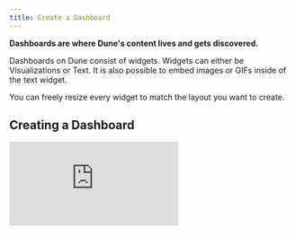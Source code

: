 ```yaml
---
title: Create a Dashboard
---
```


**Dashboards are where Dune's content lives and gets discovered.**

Dashboards on Dune consist of widgets. Widgets can either be Visualizations or Text. It is also possible to embed images or GIFs inside of the text widget.

You can freely resize every widget to match the layout you want to create.

## Creating a Dashboard

<div
  style={{
    position: "relative",
    paddingBottom: "calc(66.66666666666666% + 41px)",
    height: 0
  }}
>
  <iframe
    src="https://demo.arcade.software/xTAXmlo0nCL0FOn38hW9?embed"
    frameBorder={0}
    loading="lazy"
    webkitallowfullscreen=""
    mozallowfullscreen=""
    allowFullScreen=""
    style={{
      position: "absolute",
      top: 0,
      left: 0,
      width: "100%",
      height: "100%",
      colorScheme: "light"
    }}
    title="Creating a dashboard"
  />
</div>


**To create a dashboard on Dune:**

1. Use the create menu and pick "New Dashboard"
2. Give your Dashboard a name
3. Click on "Save and Open"
4. You are now inside of your Dashboard
5. Enter the edit mode by clicking on the "Edit" button in the top right corner
6. Add widgets by clicking on the "Add Widget" button in the top right corner
7. Pick the widget you want to add
8. You can now resize the widget by dragging the bottom right corner
9. You can also move the widget by dragging it around
10. Click on the "Save" button in the top right corner to save your changes

The initial name that you give to your Dashboard will also be the URL slug. You can't change the URL slug afterwards, so be mindful of the name you choose. Changing the Dashboard's display name is always possible though.

## Add Widgets from the Query Editor

You can add widgets directly from the Query Editor.

<div
  style={{
    position: "relative",
    paddingBottom: "calc(56.99999999999999% + 41px)",
    height: 0
  }}
>
  <iframe
    src="https://demo.arcade.software/tcRqeUZ7qVNahQImdVsw?embed"
    frameBorder={0}
    loading="lazy"
    webkitallowfullscreen=""
    mozallowfullscreen=""
    allowFullScreen=""
    style={{
      position: "absolute",
      top: 0,
      left: 0,
      width: "100%",
      height: "100%",
      colorScheme: "light"
    }}
    title="Rocket Pool Minipools by ETH Bond vs. Time"
  />
</div>

**To add widgets from the query editor:**

1. Navigate to the query Editor
2. Pick the Visualization you want to add to your Dashboard
3. Click on the "Add to Dashboard" button
4. Choose the Dashboard you want to add the Visualization to
5. The Visualization is now added to your Dashboard

The widget will be added to the bottom of your Dashboard. You can move it around and resize it as you like.

## Adding Text Widget

You can add text widgets to your dashboard.

Text widgets support a subset of Markdown. You can manipulate text and embed images and GIFs.

## Embedding Images and GIFs

Text boxes can also be used to embed images or GIFs into your Dashboard.

The Syntax for embedding images is:

``` markdown
![alt text](image url)
```

Since you can't store images locally on our servers, you need to upload your images somewhere else or find the raw file somewhere on the internet.

In practice this might look like this:

```markdown
![text](https://pbs.twimg.com/media/FEWVLQwWUAQcqLY?format=jpg&name=medium)
```

You can resize the image by simply resizing the widget it is contained in.

You can combine images and text in one widget.

## Keeping your Dashboard up to date

Dashboards on Dune are not updated automatically. You can refresh your Dashboard by clicking on the "Run" button in the top right corner.

<div
  style={{
    position: "relative",
    paddingBottom: "calc(57.58333333333333% + 41px)",
    height: 0,
    width: "100%"
  }}
>
  <iframe
    src="https://demo.arcade.software/inelINzxmsLyvP2pj7Re?embed"
    frameBorder={0}
    loading="lazy"
    webkitallowfullscreen=""
    mozallowfullscreen=""
    allowFullScreen=""
    style={{
      position: "absolute",
      top: 0,
      left: 0,
      width: "100%",
      height: "100%",
      colorScheme: "light"
    }}
    title="interactive dashboard executions"
  />
</div>

Alternatively, you can schedule your Dashboard to be refreshed in regular intervals. 

<div
  style={{
    position: "relative",
    paddingBottom: "calc(63.83333333333333% + 41px)",
    height: 0,
    width: "100%"
  }}
>
  <iframe
    src="https://demo.arcade.software/doDebCcmeiVj5xKiq4nK?embed"
    frameBorder={0}
    loading="lazy"
    webkitallowfullscreen=""
    mozallowfullscreen=""
    allowFullScreen=""
    style={{
      position: "absolute",
      top: 0,
      left: 0,
      width: "100%",
      height: "100%",
      colorScheme: "light"
    }}
    title="Meta Monitoring"
  />
</div>

To schedule a dashboard:

1. Click on the "clock" icon in the top right corner
2. Select the frequency you want your Dashboard to be refreshed
3. Select the execution tier you want to use
4. Click on "Save"

You can also schedule individual queries to be refreshed. This is useful if you have a Dashboard with many queries and only want to refresh a few of them. Learn more about scheduling queries [here](/app/query-editor/query-scheduler).

## Sharing your Dashboard

You can share your public Dashboard by simply sharing the URL. For private dashboards, viewers need to be part of the same team as the team that owns the Dashboard. Alternatively, you can also share your Dashboard with individual users via the `Share` button in the top right corner.
